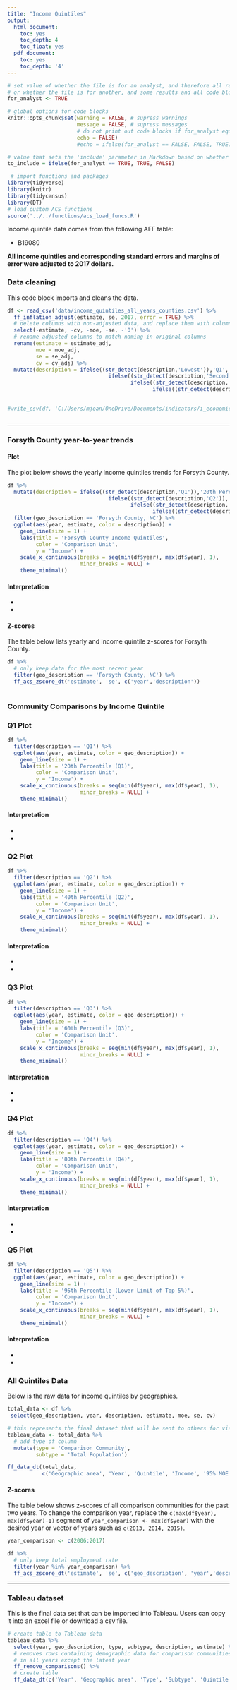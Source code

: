 ```yaml
---
title: "Income Quintiles"
output:
  html_document:
    toc: yes
    toc_depth: 4
    toc_float: yes
  pdf_document:
    toc: yes
    toc_depth: '4'
---
```


```r
# set value of whether the file is for an analyst, and therefore all resutls and code blocks are needed,
# or whether the file is for another, and some results and all code blocks are hidden
for_analyst <- TRUE

# global options for code blocks
knitr::opts_chunk$set(warning = FALSE, # supress warnings
                      message = FALSE, # supress messages
                      # do not print out code blocks if for_analyst equals FALSE 
                      echo = FALSE)
                      #echo = ifelse(for_analyst == FALSE, FALSE, TRUE))

# value that sets the 'include' parameter in Markdown based on whether the document is for the analyst
to_include = ifelse(for_analyst == TRUE, TRUE, FALSE)
```

```r
 # import functions and packages
library(tidyverse)
library(knitr)
library(tidycensus)
library(DT)
# load custom ACS functions
source('../../functions/acs_load_funcs.R')
```

Income quintile data comes from the following AFF table:

* B19080

**All income quintiles and corresponding standard errors and margins of error were adjusted to 2017 dollars.**

### Data cleaning

This code block imports and cleans the data. 

```r
df <- read_csv('data/income_quintiles_all_years_counties.csv') %>%
  ff_inflation_adjust(estimate, se, 2017, error = TRUE) %>%
  # delete columns with non-adjusted data, and replace them with columns of adjusted data
  select(-estimate, -cv, -moe, -se, -'0') %>%
  # rename adjusted columns to match naming in original columns
  rename(estimate = estimate_adj,
         moe = moe_adj,
         se = se_adj,
         cv = cv_adj) %>% 
  mutate(description = ifelse((str_detect(description,'Lowest')),'Q1', 
                                ifelse((str_detect(description,'Second')),'Q2',
                                       ifelse((str_detect(description,'Third')),'Q3',
                                              ifelse((str_detect(description,'Fourth')), 'Q4', 'Q5'))))) 

  
#write_csv(df, 'C:/Users/mjoan/OneDrive/Documents/indicators/i_economic/income_quintiles/AFF_income_quintiles_shiny/AFF_income_quintiles.csv')
                     

```

------

### Forsyth County year-to-year trends

#### Plot

The plot below shows the yearly income quintiles trends for Forsyth County. 

```r
df %>%
  mutate(description = ifelse((str_detect(description,'Q1')),'20th Percentile', 
                                ifelse((str_detect(description,'Q2')),'40th Percentile',
                                       ifelse((str_detect(description,'Q3')),'60th Percentile',
                                              ifelse((str_detect(description,'Q4')), '80th Percentile', '95th Percentile'))))) %>%
  filter(geo_description == 'Forsyth County, NC') %>%
  ggplot(aes(year, estimate, color = description)) +
    geom_line(size = 1) +
    labs(title = 'Forsyth County Income Quintiles',
         color = 'Comparison Unit',
         y = 'Income') +
    scale_x_continuous(breaks = seq(min(df$year), max(df$year), 1),
                       minor_breaks = NULL) +
    theme_minimal()
```


#### Interpretation

* 
*


#### Z-scores

The table below lists yearly and income quintile z-scores for Forsyth County.

```r
df %>%
  # only keep data for the most recent year
  filter(geo_description == 'Forsyth County, NC') %>%
  ff_acs_zscore_dt('estimate', 'se', c('year','description'))
         
```

### Community Comparisons by Income Quintile

### Q1 Plot

```r
df %>%
  filter(description == 'Q1') %>%
  ggplot(aes(year, estimate, color = geo_description)) +
    geom_line(size = 1) +
    labs(title = '20th Percentile (Q1)',
         color = 'Comparison Unit',
         y = 'Income') +
    scale_x_continuous(breaks = seq(min(df$year), max(df$year), 1),
                       minor_breaks = NULL) +
    theme_minimal()
```

#### Interpretation

* 
*

### Q2 Plot

```r
df %>%
  filter(description == 'Q2') %>%
  ggplot(aes(year, estimate, color = geo_description)) +
    geom_line(size = 1) +
    labs(title = '40th Percentile (Q2)',
         color = 'Comparison Unit',
         y = 'Income') +
    scale_x_continuous(breaks = seq(min(df$year), max(df$year), 1),
                       minor_breaks = NULL) +
    theme_minimal()
```

#### Interpretation

* 
*

### Q3 Plot

```r
df %>%
  filter(description == 'Q3') %>%
  ggplot(aes(year, estimate, color = geo_description)) +
    geom_line(size = 1) +
    labs(title = '60th Percentile (Q3)',
         color = 'Comparison Unit',
         y = 'Income') +
    scale_x_continuous(breaks = seq(min(df$year), max(df$year), 1),
                       minor_breaks = NULL) +
    theme_minimal()
```

#### Interpretation

* 
*

### Q4 Plot

```r
df %>%
  filter(description == 'Q4') %>%
  ggplot(aes(year, estimate, color = geo_description)) +
    geom_line(size = 1) +
    labs(title = '80th Percentile (Q4)',
         color = 'Comparison Unit',
         y = 'Income') +
    scale_x_continuous(breaks = seq(min(df$year), max(df$year), 1),
                       minor_breaks = NULL) +
    theme_minimal()
```

#### Interpretation

* 
*

### Q5 Plot

```r
df %>%
  filter(description == 'Q5') %>%
  ggplot(aes(year, estimate, color = geo_description)) +
    geom_line(size = 1) +
    labs(title = '95th Percentile (Lower Limit of Top 5%)',
         color = 'Comparison Unit',
         y = 'Income') +
    scale_x_continuous(breaks = seq(min(df$year), max(df$year), 1),
                       minor_breaks = NULL) +
    theme_minimal()
```

#### Interpretation

* 
*


### All Quintiles Data

Below is the raw data for income quintiles by geographies.

```r
total_data <- df %>%
 select(geo_description, year, description, estimate, moe, se, cv)

# this represents the final dataset that will be sent to others for visualizations
tableau_data <- total_data %>%
  # add type of column
  mutate(type = 'Comparison Community',
         subtype = 'Total Population')

ff_data_dt(total_data,
           c('Geographic area', 'Year', 'Quintile', 'Income', '95% MOE', 'St. Error', 'CV'))
```

#### Z-scores

The table below shows z-scores of all comparison communities for the past two years. To change the comparison year, replace the `c(max(df$year), max(df$year)-1)` segment of `year_comparison <- max(df$year)` with the desired year or vector of years such as `c(2013, 2014, 2015)`.

```r
year_comparison <- c(2006:2017)

df %>%
  # only keep total employment rate
  filter(year %in% year_comparison) %>%
  ff_acs_zscore_dt('estimate', 'se', c('geo_description', 'year','description'))
```

------

### Tableau dataset

This is the final data set that can be imported into Tableau. Users can copy it into an excel file or download a csv file.

```r
# create table to Tableau data
tableau_data %>%
  select(year, geo_description, type, subtype, description, estimate) %>%
  # removes rows containing demographic data for comparison communities 
  # in all years except the latest year
  ff_remove_comparisons() %>%
  # create table
  ff_data_dt(c('Year', 'Geographic area', 'Type', 'Subtype', 'Quintile', 'Estimate'), for_tableau=TRUE)
```